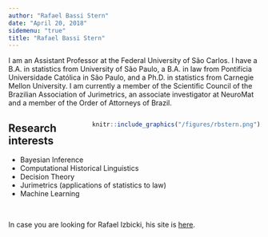 ```yaml
---
author: "Rafael Bassi Stern"
date: "April 20, 2018"
sidemenu: "true"
title: "Rafael Bassi Stern"
---
```


I am an Assistant Professor at the
Federal University of São Carlos.
I have a B.A. in statistics from
University of São Paulo, 
a B.A. in law from 
Pontifícia Universidade Católica in São Paulo, and
a Ph.D. in statistics from 
Carnegie Mellon University.
I am currently a member of the
Scientific Council of the
Brazilian Association of Jurimetrics,
an associate investigator at NeuroMat and
a member of the Order of Attorneys of Brazil.

<div style= "float:right;position: relative;">
```r
knitr::include_graphics("/figures/rbstern.png")
```
</div>

## Research interests

- Bayesian Inference
- Computational Historical Linguistics
- Decision Theory
- Jurimetrics (applications of statistics to law)
- Machine Learning

<br/>

In case you are looking for Rafael Izbicki,
his site is [here](http://www.rizbicki.ufscar.br/).
